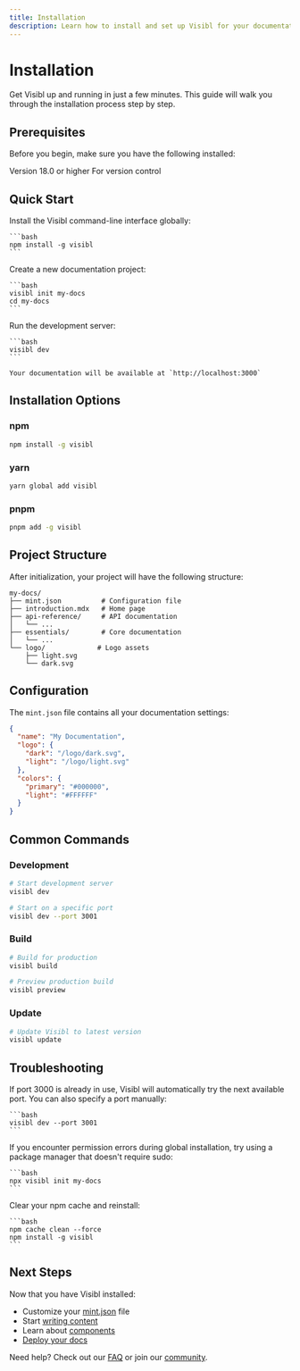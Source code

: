 ```yaml
---
title: Installation
description: Learn how to install and set up Visibl for your documentation
---
```


# Installation

Get Visibl up and running in just a few minutes. This guide will walk you through the installation process step by step.

## Prerequisites

Before you begin, make sure you have the following installed:

<CardGroup cols={2}>
  <Card title="Node.js" icon="node">
    Version 18.0 or higher
  </Card>
  <Card title="Git" icon="git-alt">
    For version control
  </Card>
</CardGroup>

## Quick Start

<Steps>
  <Step title="Install Visibl CLI">
    Install the Visibl command-line interface globally:
    
    ```bash
    npm install -g visibl
    ```
  </Step>
  
  <Step title="Create a New Project">
    Create a new documentation project:
    
    ```bash
    visibl init my-docs
    cd my-docs
    ```
  </Step>
  
  <Step title="Start Development Server">
    Run the development server:
    
    ```bash
    visibl dev
    ```
    
    Your documentation will be available at `http://localhost:3000`
  </Step>
</Steps>

## Installation Options

### npm

```bash
npm install -g visibl
```

### yarn

```bash
yarn global add visibl
```

### pnpm

```bash
pnpm add -g visibl
```

## Project Structure

After initialization, your project will have the following structure:

```
my-docs/
├── mint.json          # Configuration file
├── introduction.mdx   # Home page
├── api-reference/     # API documentation
│   └── ...
├── essentials/        # Core documentation
│   └── ...
└── logo/             # Logo assets
    ├── light.svg
    └── dark.svg
```

## Configuration

The `mint.json` file contains all your documentation settings:

```json
{
  "name": "My Documentation",
  "logo": {
    "dark": "/logo/dark.svg",
    "light": "/logo/light.svg"
  },
  "colors": {
    "primary": "#000000",
    "light": "#FFFFFF"
  }
}
```

## Common Commands

### Development

```bash
# Start development server
visibl dev

# Start on a specific port
visibl dev --port 3001
```

### Build

```bash
# Build for production
visibl build

# Preview production build
visibl preview
```

### Update

```bash
# Update Visibl to latest version
visibl update
```

## Troubleshooting

<AccordionGroup>
  <Accordion title="Port already in use">
    If port 3000 is already in use, Visibl will automatically try the next available port. You can also specify a port manually:
    
    ```bash
    visibl dev --port 3001
    ```
  </Accordion>
  
  <Accordion title="Permission errors">
    If you encounter permission errors during global installation, try using a package manager that doesn't require sudo:
    
    ```bash
    npx visibl init my-docs
    ```
  </Accordion>
  
  <Accordion title="Module not found">
    Clear your npm cache and reinstall:
    
    ```bash
    npm cache clean --force
    npm install -g visibl
    ```
  </Accordion>
</AccordionGroup>

## Next Steps

Now that you have Visibl installed:

- Customize your [mint.json](/configuration) file
- Start [writing content](/writing-content)
- Learn about [components](/components)
- [Deploy your docs](/deployment)

Need help? Check out our [FAQ](/faq) or join our [community](https://discord.gg/visibl). 
